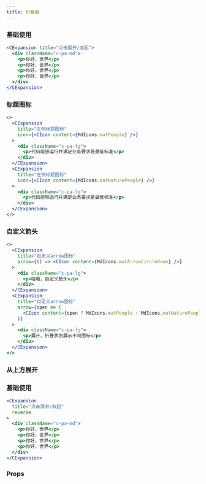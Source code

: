 ```yaml
---
title: 折叠器
---
```


### 基础使用

```jsx live
<CExpansion title="点击展开/收起">
  <div className="c-pa-md">
    <p>你好，世界</p>
    <p>你好，世界</p>
    <p>你好，世界</p>
    <p>你好，世界</p>
  </div>
</CExpansion>
```

### 标题图标

```jsx live
<>
  <CExpansion
    title="左侧标题图标"
    icon={<CIcon content={MdIcons.matPeople} />}
  >
    <div className="c-pa-lg">
      <p>代码能够运行并满足业务要求是最低标准</p>
    </div>
  </CExpansion>
  <CExpansion
    title="左侧标题图标"
    icon={<CIcon content={MdIcons.matNaturePeople} />}
  >
    <div className="c-pa-lg">
      <p>代码能够运行并满足业务要求是最低标准</p>
    </div>
  </CExpansion>
</>
```

### 自定义箭头

```jsx live
<>
  <CExpansion
    title="自定义arrow图标"
    arrow={() => <CIcon content={MdIcons.matArrowCircleDown} />}
  >
    <div className="c-pa-lg">
      <p>哇哦，自定义箭头</p>
    </div>
  </CExpansion>
  <CExpansion
    title="自定义arrow图标"
    arrow={open => (
      <CIcon content={open ? MdIcons.matPeople : MdIcons.matNaturePeople} />
    )}
  >
    <div className="c-pa-lg">
      <p>展开、折叠状态展示不同图标</p>
    </div>
  </CExpansion>
</>
```

### 从上方展开

### 基础使用

```jsx live
<CExpansion
  title="点击展开/收起"
  reverse
>
  <div className="c-pa-md">
    <p>你好，世界</p>
    <p>你好，世界</p>
    <p>你好，世界</p>
    <p>你好，世界</p>
  </div>
</CExpansion>
```

### Props

<PropTable
  name="CExpansion"
  typeWidth="260px"
/>
